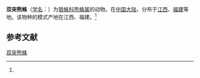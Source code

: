 {{Speciesbox
| name = 双突熊蛛
| status = 
| status_system = 
| image = 
| genus = Arctosa
| species = binalis
| authority = (Yu et Song, 1988)<ref name='id13784'>{{cite web| url =http://www.bioinfo.cn/db05/BjdwSpecies.php?action=view&id=13784| title =双突熊蛛| work =《中国动物物种编目数据库》| publisher =中国科学院微生物研究所| author =中国科学院动物研究所| accessdate =2009-04-28| deadurl =yes| archiveurl =https://web.archive.org/web/20160305053636/http://www.bioinfo.cn/db05/BjdwSpecies.php?action=view&id=13784| archivedate =2016-03-05}}</ref>
}}

'''双突熊蛛'''（[[学名|学名]]：{{lang|la|''Arctosa binalis''}}）为[[狼蛛科|狼蛛科]][[熊蛛属|熊蛛属]]的动物。在[[中国大陆|中国大陆]]，分布于[[江西|江西]]、[[福建|福建]]等地。该物种的模式产地在江西、福建。<ref name='id13784'/>

== 参考文献 ==
{{reflist}}

{{Wikispecies|Arctosa binalis}}
{{Taxonbar|from=Q2088758}}

[[Category:熊蛛属|双突熊蛛]]


{{蜘蛛小作品}}